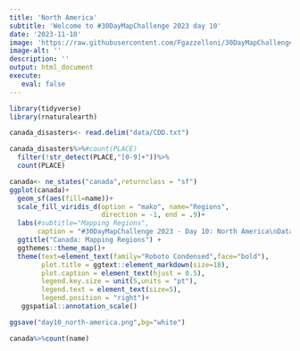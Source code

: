 ```yaml
---
title: 'North America'
subtitle: 'Welcome to #30DayMapChallenge 2023 day 10'
date: '2023-11-10'
image: 'https://raw.githubusercontent.com/Fgazzelloni/30DayMapChallenge/master/2023/day10_north-america/day10_north-america.png'
image-alt: ''
description: ''
output: html_document
execute: 
   eval: false
---
```




```r
library(tidyverse)
library(rnaturalearth)
```


```r
canada_disasters<- read.delim("data/CDD.txt")

canada_disasters%>%#count(PLACE)
  filter(!str_detect(PLACE,"[0-9]+"))%>%
  count(PLACE)
```

```r
canada<- ne_states("canada",returnclass = "sf")
ggplot(canada)+
  geom_sf(aes(fill=name))+
  scale_fill_viridis_d(option = "mako", name="Regions",
                       direction = -1, end = .9)+
  labs(#subtitle="Mapping Regions",
       caption = "#30DayMapChallenge 2023 - Day 10: North America\nDataSource {rnaturalearth} | Map: @fgazzelloni)")+
  ggtitle("Canada: Mapping Regions") +
  ggthemes::theme_map()+
  theme(text=element_text(family="Roboto Condensed",face="bold"),
        plot.title = ggtext::element_markdown(size=18),
        plot.caption = element_text(hjust = 0.5),
        legend.key.size = unit(5,units = "pt"),
        legend.text = element_text(size=5),
        legend.position = "right")+
   ggspatial::annotation_scale()
```

```r
ggsave("day10_north-america.png",bg="white")
```


```r
canada%>%count(name)
```

